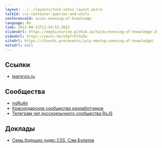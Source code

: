 ```yaml
---
layout: ../../layouts/talk-notes.layout.astro
talkId: css-container-queries-and-units
conferenceId: sochi-evening-of-knowledge
language: RU
time: 2022-08-13T11:54:53.201Z
slidesUrl: https://mephistorine.github.io/talks/evening-of-knowledge-2022-sochi-css-container-queries/index.html
videoUrl: https://youtu.be/kXp7rb7GiDw
siteUrl: https://itsochi.pro/events/july-meetup-evening-of-knowledge/
notsUrl: null
---
```


## Ссылки

- [learnrxjs.ru](https://learnrxjs.ru)

## Сообщества

- [ngRuAir](https://github.com/ngRuAir/ngruair)
- [Краснодарское сообщество разработчиков](https://krd.dev)
- [Телеграм чат русскоязычного сообщества RxJS](https://t.me/rxjs_ru)

## Доклады

- [Семь будущих чудес CSS, Сэм Булатов](https://www.youtube.com/watch?v=dcG3BKnVIhg&t=1253s)
